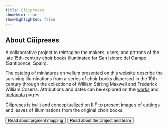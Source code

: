 ```yaml
---
title: Ciiipreses
showHero: true
showHighlighted: false
---
```


## About Ciiipreses

A collaborative project to reimagine the makers, users, and patrons of the late 15th-century choir books illuminated for San Isidoro del Campo (Santiponce, Spain).

The catalog of miniatures on vellum presented on this website describe the surviving illuminations from a series of choir books dispersed in the 19th century through the collections of William Stirling Maxwell and Frederick William Cosens. Attributions and dates can be explored on the [works](/works) and [metadata](/metadata) pages.

Ciiipreses is built and conceptualized on [IIIF](https://iiif.io/) to present images of cuttings and leaves of illuminations from the original choir books.

<ButtonWrapper>
  <Button href="https://www.mdpi.com/2076-3417/14/16/6857">Read about pigment mapping</Button>
  <Button href="/about">Read about the project and team</Button>
</ButtonWrapper>
